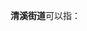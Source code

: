 '''清溪街道'''可以指：
{{PRC admin/disambig|34/17/02/011/000|51/13/03/002/000}}
{{disambig|cat=四字乡级行政区划消歧义}}